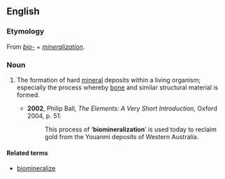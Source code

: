 ==English==
{{wikipedia}}
===Etymology===
From ''[[bio-]]'' + ''[[mineralization]]''.

===Noun===
{{en-noun|-}}

# {{context|biology|lang=en}} The formation of hard [[mineral]] deposits within a living organism; especially the process whereby [[bone]] and similar structural material is formed.
#* '''2002''', Philip Ball, ''The Elements: A Very Short Introduction'', Oxford 2004, p. 51:
#*: This process of ‘'''biomineralization'''’ is used today to reclaim gold from the Youanmi deposits of Western Australia.

====Related terms====
* [[biomineralize]]